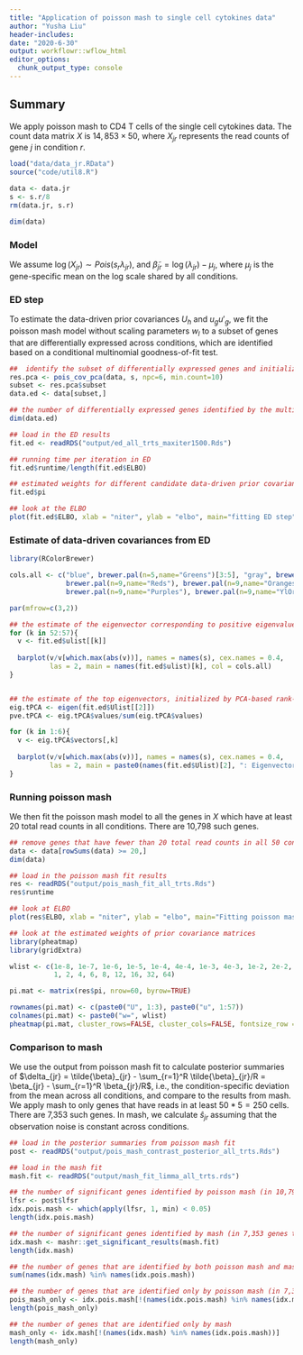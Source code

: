 ```yaml
---
title: "Application of poisson mash to single cell cytokines data"
author: "Yusha Liu"
header-includes:
date: "2020-6-30"
output: workflowr::wflow_html
editor_options:
  chunk_output_type: console
---
```


## Summary
We apply poisson mash to CD4 T cells of the single cell cytokines data. The count data matrix $X$ is $14,853 \times 50$, where $X_{jr}$ represents the read counts of gene $j$ in condition $r$. 
```r
load("data/data_jr.RData")
source("code/util8.R")

data <- data.jr
s <- s.r/8
rm(data.jr, s.r)

dim(data)

```


### Model
We assume $\log(X_{jr}) \sim Pois(s_r \lambda_{jr})$, and $\tilde{\beta}_{jr} = \log(\lambda_{jr}) - \mu_j$, where $\mu_j$ is the gene-specific mean on the log scale shared by all conditions.
\begin{align}
& \tilde{\beta}_j  =  \sum_{h, l} \pi_{h, l} \: MVN(0, \: w_l U_h) + \sum_{g, l} \pi_{g, l} \: MVN(0, \: w_l u_g u'_g) \\
\text{where} \quad & \sum_{h, l} \pi_{h, l} + \sum_{g, l} \pi_{g, l} = 1. \\
\end{align}


### ED step
To estimate the data-driven prior covariances $U_h$ and $u_g u'_g$, we fit the poisson mash model without scaling parameters $w_l$ to a subset of genes that are differentially expressed across conditions, which are identified based on a conditional multinomial goodness-of-fit test. 
```r
##  identify the subset of differentially expressed genes and initialize the data-driven prior covariances
res.pca <- pois_cov_pca(data, s, npc=6, min.count=10)
subset <- res.pca$subset
data.ed <- data[subset,]

## the number of differentially expressed genes identified by the multinomial goodness-of-fit test
dim(data.ed)

## load in the ED results
fit.ed <- readRDS("output/ed_all_trts_maxiter1500.Rds")

## running time per iteration in ED
fit.ed$runtime/length(fit.ed$ELBO)

## estimated weights for different candidate data-driven prior covariances
fit.ed$pi

## look at the ELBO
plot(fit.ed$ELBO, xlab = "niter", ylab = "elbo", main="fitting ED step")

```


### Estimate of data-driven covariances from ED
```r
library(RColorBrewer)

cols.all <- c("blue", brewer.pal(n=5,name="Greens")[3:5], "gray", brewer.pal(n=9,name="PuRd"), 
              brewer.pal(n=9,name="Reds"), brewer.pal(n=9,name="Oranges"),
              brewer.pal(n=9,name="Purples"), brewer.pal(n=9,name="YlOrRd"))

par(mfrow=c(3,2))

## the estimate of the eigenvector corresponding to positive eigenvalue, initialized by PCA-based rank-1 covariance matrix
for (k in 52:57){
  v <- fit.ed$ulist[[k]]
  
  barplot(v/v[which.max(abs(v))], names = names(s), cex.names = 0.4,
          las = 2, main = names(fit.ed$ulist)[k], col = cols.all)
}


## the estimate of the top eigenvectors, initialized by PCA-based rank-6 covariance matrix
eig.tPCA <- eigen(fit.ed$Ulist[[2]])
pve.tPCA <- eig.tPCA$values/sum(eig.tPCA$values)

for (k in 1:6){
  v <- eig.tPCA$vectors[,k]
  
  barplot(v/v[which.max(abs(v))], names = names(s), cex.names = 0.4,
          las = 2, main = paste0(names(fit.ed$Ulist)[2], ": Eigenvector ", k, " (pve = ", round(pve.tPCA[k],3), ")"), col = cols.all)
}

```


### Running poisson mash
We then fit the poisson mash model to all the genes in $X$ which have at least 20 total read counts in all conditions. There are 10,798 such genes.
```r
## remove genes that have fewer than 20 total read counts in all 50 conditions
data <- data[rowSums(data) >= 20,]
dim(data)

## load in the poisson mash fit results
res <- readRDS("output/pois_mash_fit_all_trts.Rds")
res$runtime

## look at ELBO
plot(res$ELBO, xlab = "niter", ylab = "elbo", main="Fitting poisson mash")

## look at the estimated weights of prior covariance matrices
library(pheatmap)
library(gridExtra)

wlist <- c(1e-8, 1e-7, 1e-6, 1e-5, 1e-4, 4e-4, 1e-3, 4e-3, 1e-2, 2e-2, 4e-2, 8e-2, 0.16, 0.32, 0.64, 
           1, 2, 4, 6, 8, 12, 16, 32, 64)

pi.mat <- matrix(res$pi, nrow=60, byrow=TRUE)

rownames(pi.mat) <- c(paste0("U", 1:3), paste0("u", 1:57))
colnames(pi.mat) <- paste0("w=", wlist)
pheatmap(pi.mat, cluster_rows=FALSE, cluster_cols=FALSE, fontsize_row = 5, fontsize_col=5, main="Estimated weights of prior covariances in poisson mash fit")

```



### Comparison to mash
We use the output from poisson mash fit to calculate posterior summaries of $\delta_{jr} = \tilde{\beta}_{jr} - \sum_{r=1}^R \tilde{\beta}_{jr}/R = \beta_{jr} - \sum_{r=1}^R \beta_{jr}/R$, i.e., the condition-specific deviation from the mean across all conditions, and compare to the results from mash. We apply mash to only genes that have reads in at least $50*5=250$ cells. There are 7,353 such genes. In mash, we calculate $\hat{s}_{jr}$ assuming that the observation noise is constant across conditions. 
```r
## load in the posterior summaries from poisson mash fit
post <- readRDS("output/pois_mash_contrast_posterior_all_trts.Rds")

## load in the mash fit
mash.fit <- readRDS("output/mash_fit_limma_all_trts.rds")

## the number of significant genes identified by poisson mash (in 10,798 genes tested by poisson mash)
lfsr <- post$lfsr
idx.pois.mash <- which(apply(lfsr, 1, min) < 0.05)
length(idx.pois.mash)

## the number of significant genes identified by mash (in 7,353 genes tested by mash)
idx.mash <- mashr::get_significant_results(mash.fit)
length(idx.mash)

## the number of genes that are identified by both poisson mash and mash
sum(names(idx.mash) %in% names(idx.pois.mash))

## the number of genes that are identified only by poisson mash (in 7,353 genes tested by both)
pois_mash_only <- idx.pois.mash[!(names(idx.pois.mash) %in% names(idx.mash)) & (names(idx.pois.mash) %in% rownames(mash.fit$result$lfsr))]
length(pois_mash_only)

## the number of genes that are identified only by mash 
mash_only <- idx.mash[!(names(idx.mash) %in% names(idx.pois.mash))]
length(mash_only)

```
